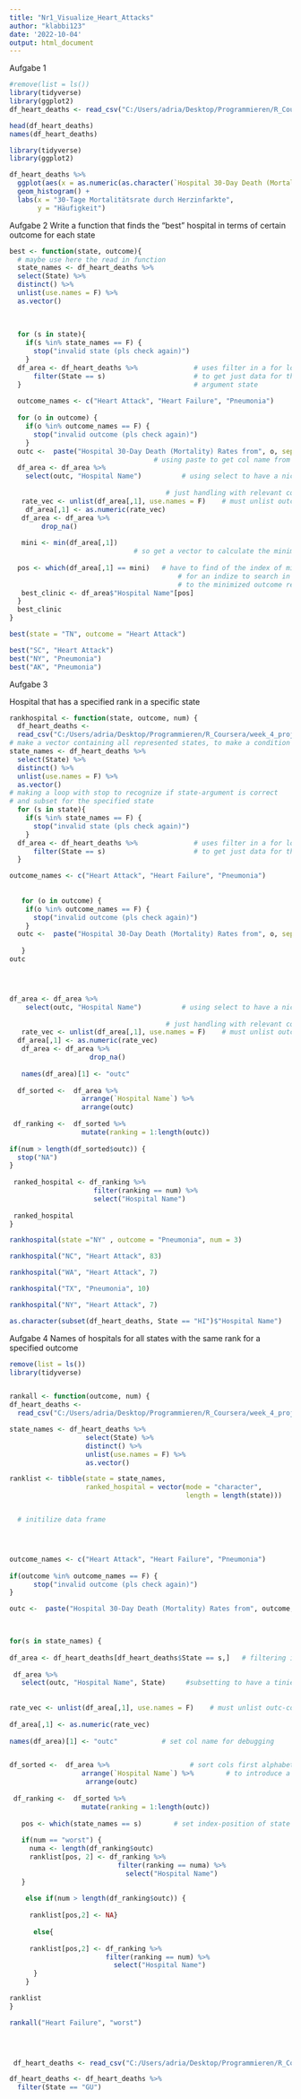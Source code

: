 ```yaml
---
title: "Nr1_Visualize_Heart_Attacks"
author: "klabbi123"
date: '2022-10-04'
output: html_document
---
```

Aufgabe 1 
```r
#remove(list = ls())
library(tidyverse)
library(ggplot2)
df_heart_deaths <- read_csv("C:/Users/adria/Desktop/Programmieren/R_Coursera/week_4_project/data/outcome-of-care-measures.csv")

head(df_heart_deaths)
names(df_heart_deaths)

library(tidyverse)
library(ggplot2)

df_heart_deaths %>%
  ggplot(aes(x = as.numeric(as.character(`Hospital 30-Day Death (Mortality) Rates from Heart Attack`)))) +
  geom_histogram() +
  labs(x = "30-Tage Mortalitätsrate durch Herzinfarkte",
       y = "Häufigkeit")

```

Aufgabe 2 
Write a function that finds the "best" hospital in terms of certain outcome for each state
```r
best <- function(state, outcome){
  # maybe use here the read in function
  state_names <- df_heart_deaths %>%
  select(State) %>% 
  distinct() %>%
  unlist(use.names = F) %>%
  as.vector()
  
  
  
  for (s in state){
    if(s %in% state_names == F) {
      stop("invalid state (pls check again)")
    }
  df_area <- df_heart_deaths %>%              # uses filter in a for loop
      filter(State == s)                      # to get just data for the 
  }                                           # argument state 
  
  outcome_names <- c("Heart Attack", "Heart Failure", "Pneumonia") 
  
  for (o in outcome) {
    if(o %in% outcome_names == F) {
      stop("invalid outcome (pls check again)")
    }
  outc <-  paste("Hospital 30-Day Death (Mortality) Rates from", o, sep = " ")
                                    # using paste to get col name from argument
  df_area <- df_area %>%
    select(outc, "Hospital Name")          # using select to have a nice time 
       
                                       # just handling with relevant cols
   rate_vec <- unlist(df_area[,1], use.names = F)    # must unlist outc bc of struggle w/ mutate
    df_area[,1] <- as.numeric(rate_vec)
   df_area <- df_area %>% 
        drop_na()
   
   mini <- min(df_area[,1])
                               # so get a vector to calculate the minimum from
   
  pos <- which(df_area[,1] == mini)   # have to find of the index of min element of the vector
                                          # for an indize to search in the df for getting the
                                          # to the minimized outcome related hospital
   best_clinic <- df_area$"Hospital Name"[pos]
  }
  best_clinic
}

best(state = "TN", outcome = "Heart Attack")

best("SC", "Heart Attack")
best("NY", "Pneumonia")
best("AK", "Pneumonia")

```

Aufgabe 3

Hospital that has a specified rank in a specific state
```r
rankhospital <- function(state, outcome, num) {
  df_heart_deaths <- 
  read_csv("C:/Users/adria/Desktop/Programmieren/R_Coursera/week_4_project/data/outcome-of-care-measures.csv")         
# make a vector containing all represented states, to make a condition
state_names <- df_heart_deaths %>%
  select(State) %>% 
  distinct() %>%
  unlist(use.names = F) %>%
  as.vector()
# making a loop with stop to recognize if state-argument is correct 
# and subset for the specified state
  for (s in state){
    if(s %in% state_names == F) {
      stop("invalid state (pls check again)")
    }
  df_area <- df_heart_deaths %>%              # uses filter in a for loop
      filter(State == s)                      # to get just data for the 
  }    

outcome_names <- c("Heart Attack", "Heart Failure", "Pneumonia") 
      
        
   for (o in outcome) {
    if(o %in% outcome_names == F) {
      stop("invalid outcome (pls check again)")
    }
  outc <-  paste("Hospital 30-Day Death (Mortality) Rates from", o, sep = " ")
        
   }
outc  




df_area <- df_area %>%
    select(outc, "Hospital Name")          # using select to have a nice time 
       
                                       # just handling with relevant cols
   rate_vec <- unlist(df_area[,1], use.names = F)    # must unlist outc bc of struggle w/ mutate
  df_area[,1] <- as.numeric(rate_vec)
   df_area <- df_area %>% 
                    drop_na()
   
   names(df_area)[1] <- "outc"
   
  df_sorted <-  df_area %>%
                  arrange(`Hospital Name`) %>%
                  arrange(outc)
  
 df_ranking <-  df_sorted %>%
                  mutate(ranking = 1:length(outc))
      
if(num > length(df_sorted$outc)) {
  stop("NA")
} 
 
 ranked_hospital <- df_ranking %>%
                     filter(ranking == num) %>%
                     select("Hospital Name")
 
 ranked_hospital
}

rankhospital(state ="NY" , outcome = "Pneumonia", num = 3)

rankhospital("NC", "Heart Attack", 83)

rankhospital("WA", "Heart Attack", 7)

rankhospital("TX", "Pneumonia", 10)

rankhospital("NY", "Heart Attack", 7)

as.character(subset(df_heart_deaths, State == "HI")$"Hospital Name")
```
Aufgabe 4
Names of hospitals for all states with the same rank for a specified outcome
```r
remove(list = ls())
library(tidyverse)


rankall <- function(outcome, num) {
df_heart_deaths <- 
  read_csv("C:/Users/adria/Desktop/Programmieren/R_Coursera/week_4_project/data/outcome-of-care-measures.csv")  

state_names <- df_heart_deaths %>%
                   select(State) %>% 
                   distinct() %>%
                   unlist(use.names = F) %>%
                   as.vector()

ranklist <- tibble(state = state_names,
                   ranked_hospital = vector(mode = "character", 
                                            length = length(state)))


  # initilize data frame




outcome_names <- c("Heart Attack", "Heart Failure", "Pneumonia") 
      
if(outcome %in% outcome_names == F) {
      stop("invalid outcome (pls check again)")
}

outc <-  paste("Hospital 30-Day Death (Mortality) Rates from", outcome, sep = " ")
   


for(s in state_names) {
  
df_area <- df_heart_deaths[df_heart_deaths$State == s,]   # filtering in a loop to make computation for each state
      
 df_area %>%            
   select(outc, "Hospital Name", State)     #subsetting to have a tinier df  
       
                              
rate_vec <- unlist(df_area[,1], use.names = F)    # must unlist outc-col for transforming data format 
 
df_area[,1] <- as.numeric(rate_vec)
   
names(df_area)[1] <- "outc"           # set col name for debugging


df_sorted <-  df_area %>%                    # sort cols first alphabet than by outcome increasingly
                  arrange(`Hospital Name`) %>%        # to introduce a col with ranknumbers 
                   arrange(outc)
  
 df_ranking <-  df_sorted %>%                   
                  mutate(ranking = 1:length(outc))
 
   pos <- which(state_names == s)        # set index-position of state names to put in it to the initialized df 
   
   if(num == "worst") {                 
     numa <- length(df_ranking$outc)
     ranklist[pos, 2] <- df_ranking %>%
                           filter(ranking == numa) %>%
                             select("Hospital Name")
   } 
   
    else if(num > length(df_ranking$outc)) { 
     
     ranklist[pos,2] <- NA}
    
      else{
  
     ranklist[pos,2] <- df_ranking %>%
                        filter(ranking == num) %>%
                          select("Hospital Name")
      }
    }

ranklist
}

rankall("Heart Failure", "worst")


  
```


```r
 df_heart_deaths <- read_csv("C:/Users/adria/Desktop/Programmieren/R_Coursera/week_4_project/data/outcome-of-care-measures.csv")

df_heart_deaths <- df_heart_deaths %>%
  filter(State == "GU")

```

